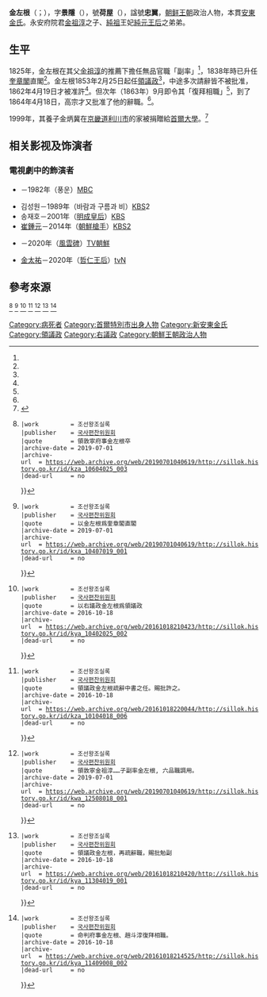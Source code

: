 {{東亞男性歷史人物
|名稱 =金左根
|國家 ={{flag|Joseon}}
|主君 =[[朝鮮純祖|純祖]]、[[朝鮮憲宗|憲宗]]、[[朝鮮哲宗|哲宗]]、[[朝鮮高宗|高宗]]
|最高職務 =[[領議政|領議政]]
|圖片名稱 =
|姓 =金
|名 =左根
|羅馬拼音 =Gim Jwa-geun
|諺文 = 김좌근
|出生日期 =1797年
|逝世日期 =1869年4月25日<ref name="go060425" />
|諡號 =忠翼
|父親 =[[金祖淳|金祖淳]]
|姊妹 =[[純元王后|純元王后]]
|實錄ID =M_0001900
}}
{{Infobox Korean name
| hangul    =김좌근
| hanja     =金左根
| rr        =
| mr        =Gim Jwa Geun
| koreanipa =
}}
'''金左根'''（{{lang-ko|김좌근}}；{{bd|1797年||1869年|4月25日}}），字'''景隱'''（{{lang|ko|경은}}），號'''荷屋'''（{{lang|ko|하옥}}），諡號'''忠翼'''，[[朝鲜王朝|朝鲜王朝]]政治人物，本貫[[新安東金氏|安東金氏]]。永安府院君[[金祖淳|金祖淳]]之子、[[朝鮮純祖|純祖]]王妃[[純元王后|純元王后]]之弟弟。

== 生平 ==
1825年，金左根在其父[[金祖淳|金祖淳]]的推薦下擔任無品官職「副率」<ref name="sun250818" />，1838年時已升任[[奎章閣|奎章閣]]直閣<ref name="heon040719" />。金左根1853年2月25日起任[[領議政|領議政]]<ref name="cheo040225" />，中途多次請辭皆不被批准，1862年4月19日才被准許<ref name="cheo130419" />。但次年（1863年）9月即令其「復拜相職」<ref name="cheo140908" />，到了1864年4月18日，高宗才又批准了他的辭職。<ref name="go010418" />。

1999年，其養子金炳冀在[[京畿道|京畿道]][[利川市|利川市]]的家被捐贈給[[首爾大學|首爾大學]]。<ref>{{cite news |url=http://www.segye.com/content/html/2009/06/12/20090612003241.html |title=서울대, ‘김좌근 고택’ 기증받아 |trans_title=首爾國立大學接受「金左根故宅」捐贈 |publisher=世界日報 |date=2009-06-12 |archiveurl=https://web.archive.org/web/20161016110045/http://www.segye.com/content/html/2009/06/12/20090612003241.html |archivedate=2016-10-16 |accessdate=2016-10-16 }}</ref>

== 相关影视及饰演者 ==

=== 電視劇中的飾演者 ===
* {{link-ko|張民虎|장민호}}－1982年（풍운）[[文化廣播公司|MBC]]
* 김성원－1989年（바람과 구름과 비）[[韓國廣播公司|KBS]]2
* 송재호－2001年（[[明成皇后_(電視劇)|明成皇后]]）[[韓國放送公社|KBS]]
* [[崔鍾元|崔鍾元]]－2014年（[[朝鮮槍手|朝鮮槍手]]）[[KBS第2频道|KBS2]]
* {{link-ko|車光洙|차광수}}－2020年（[[風雲碑|風雲碑]]）[[TV朝鮮|TV朝鮮]]
* [[金太祐|金太祐]]－2020年（[[哲仁王后_(電視劇)|哲仁王后]]）[[tvN|tvN]]

== 參考來源 ==
<references>
<ref name="go060425">{{Cite web
 |url          = http://sillok.history.go.kr/id/kza_10604025_003
 |title        = 고종 6년 4월 25일
 |accessdate   = {{#time:Y年Fj日|2016-10-15}}
 |work         = 조선왕조실록
 |publisher    = [[國史編纂委員會|국사편찬위원회]]
 |quote        = 領敦寧府事金左根卒
 |archive-date = 2019-07-01
 |archive-url  = https://web.archive.org/web/20190701040619/http://sillok.history.go.kr/id/kza_10604025_003
 |dead-url     = no
}}</ref>
<ref name="heon040719">{{Cite web
 |url          = http://sillok.history.go.kr/id/kxa_10407019_001
 |title        = 헌종실록 5권, 헌종 4년 7월 19일 무오 1번째기사
 |accessdate   = {{#time:Y年Fj日|2016-10-18}}
 |work         = 조선왕조실록
 |publisher    = [[國史編纂委員會|국사편찬위원회]]
 |quote        = 以金左根爲奎章閣直閣
 |archive-date = 2019-07-01
 |archive-url  = https://web.archive.org/web/20190701040619/http://sillok.history.go.kr/id/kxa_10407019_001
 |dead-url     = no
}}</ref>
<ref name="cheo040225">{{Cite web
 |url          = http://sillok.history.go.kr/id/kya_10402025_002
 |title        = 철종 4년 2월 25일
 |accessdate   = {{#time:Y年Fj日|2016-10-15}}
 |work         = 조선왕조실록
 |publisher    = [[國史編纂委員會|국사편찬위원회]]
 |quote        = 以右議政金左根爲領議政
 |archive-date = 2016-10-18
 |archive-url  = https://web.archive.org/web/20161018210423/http://sillok.history.go.kr/id/kya_10402025_002
 |dead-url     = no
}}</ref>
<ref name="go010418">{{Cite web
 |url          = http://sillok.history.go.kr/id/kza_10104018_006
 |title        = 고종 1년 4월 18일
 |accessdate   = {{#time:Y年Fj日|2016-10-15}}
 |work         = 조선왕조실록
 |publisher    = [[國史編纂委員會|국사편찬위원회]]
 |quote        = 領議政金左根疏辭中書之任。賜批許之。
 |archive-date = 2016-10-18
 |archive-url  = https://web.archive.org/web/20161018220044/http://sillok.history.go.kr/id/kza_10104018_006
 |dead-url     = no
}}</ref>
<ref name="sun250818">{{Cite web
 |url          = http://sillok.history.go.kr/id/kwa_12508018_001
 |title        = 순조실록 27권, 순조 25년 8월 18일 임신 1번째기사
 |accessdate   = {{#time:Y年Fj日|2016-10-18}}
 |work         = 조선왕조실록
 |publisher    = [[國史編纂委員會|국사편찬위원회]]
 |quote        = 領敦寧金祖淳……子副率金左根, 六品職調用。
 |archive-date = 2019-07-01
 |archive-url  = https://web.archive.org/web/20190701040619/http://sillok.history.go.kr/id/kwa_12508018_001
 |dead-url     = no
}}</ref>
<ref name="cheo130419">{{Cite web
 |url          = http://sillok.history.go.kr/id/kya_11304019_001
 |title        = 철종 13년 4월 19일
 |accessdate   = {{#time:Y年Fj日|2016-10-16}}
 |work         = 조선왕조실록
 |publisher    = [[國史編纂委員會|국사편찬위원회]]
 |quote        = 領議政金左根，再疏辭職，賜批勉副
 |archive-date = 2016-10-18
 |archive-url  = https://web.archive.org/web/20161018210420/http://sillok.history.go.kr/id/kya_11304019_001
 |dead-url     = no
}}</ref>
<ref name="cheo140908">{{Cite web
 |url          = http://sillok.history.go.kr/id/kya_11409008_002
 |title        = 철종 14년 9월 8일
 |accessdate   = {{#time:Y年Fj日|2016-10-16}}
 |work         = 조선왕조실록
 |publisher    = [[國史編纂委員會|국사편찬위원회]]
 |quote        = 命判府事金左根、趙斗淳復拜相職。
 |archive-date = 2016-10-18
 |archive-url  = https://web.archive.org/web/20161018214525/http://sillok.history.go.kr/id/kya_11409008_002
 |dead-url     = no
}}</ref>
</references>

{{領議政}}
{{右議政}}
{{DEFAULTSORT:Gim Jwa-geun}}
[[Category:病死者|Category:病死者]]
[[Category:首爾特別市出身人物|Category:首爾特別市出身人物]]
[[Category:新安東金氏|Category:新安東金氏]]
[[Category:領議政|Category:領議政]]
[[Category:右議政|Category:右議政]]
[[Category:朝鮮王朝政治人物|Category:朝鮮王朝政治人物]]